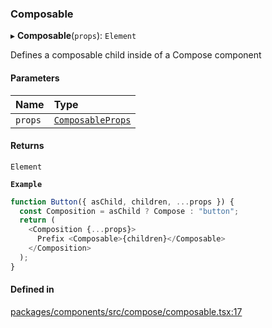 ### Composable

▸ **Composable**(`props`): `Element`

Defines a composable child inside of a Compose component

#### Parameters

| Name    | Type                                               |
| :------ | :------------------------------------------------- |
| `props` | [`ComposableProps`](interfaces/ComposableProps.md) |

#### Returns

`Element`

**`Example`**

```ts
function Button({ asChild, children, ...props }) {
  const Composition = asChild ? Compose : "button";
  return (
    <Composition {...props}>
      Prefix <Composable>{children}</Composable>
    </Composition>
  );
}
```

#### Defined in

[packages/components/src/compose/composable.tsx:17](https://github.com/vtex/shoreline/blob/9cdfd7505/packages/components/src/compose/composable.tsx#L17)
